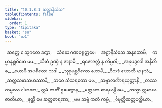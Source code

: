 ```yaml
---
title: "40.1.8.1 ဆတ္တာနိသံသ"
tableOfContents: false
sidebar:
  order: 1
type: "tipitaka"
basket: "su"
book: "ap1"
---
```



<DynamicBreadcrumb />

<Division number="89" book="ap1" e="ch" v="20" p="358">

<Paragraph number="4386" type="verses" book="ap1">
_ဆတ္တေ စ သုဂတေ ဒတွာ,_  
_သံဃေ ဂဏဝရုတ္တမေ;_  
_အဋ္ဌာနိသံသေ အနုဘောမိ,_  
_ကမ္မာနုစ္ဆဝိကေ မမ._  

</Paragraph>

</Division>
<Division number="90" book="ap1" e="ch" v="20" p="358">

<Paragraph number="4387" type="verses" book="ap1">
_သီတံ ဥဏှံ န ဇာနာမိ,_  
_ရဇောဇလ္လံ န လိမ္ပတိ;_  
_အနုပဒ္ဒဝေါ အနီတိ စ,_  
_ဟောမိ အပစိတော သဒါ._  

</Paragraph>

</Division>
<Division number="91" book="ap1" e="ch" v="20" p="358">

<Paragraph number="4388" type="verses" book="ap1">
_သုခုမစ္ဆဝိကော ဟောမိ,_  
_ဝိသဒံ ဟောတိ မာနသံ;_  
_ဆတ္တသတသဟဿာနိ,_  
_ဘဝေ သံသရတော မမ._  

</Paragraph>

</Division>
<Division number="92" book="ap1" e="ch" v="20" p="358">

<Paragraph number="4389" type="verses" book="ap1">
_သဗ္ဗာလင်္ကာရယုတ္တာနိ,_  
_တဿ ကမ္မဿ ဝါဟသာ;_  
ဣမံ ဇာတိံ ဌပေတွာန,_  
_မတ္ထကေ ဓာရယန္တိ မေ._  

</Paragraph>

</Division>
<Division number="93" book="ap1" e="ch" v="20" p="358">

<Paragraph number="4390" type="verses" book="ap1">
_ကသ္မာ ဣမာယ ဇာတိယာ,_  
_နတ္ထိ မေ ဆတ္တဓာရဏာ;_  
_မမ သဗ္ဗံ ကတံ ကမ္မံ,_  
_ဝိမုတ္တိဆတ္တပတ္တိယာ._
</Paragraph>
</Division>